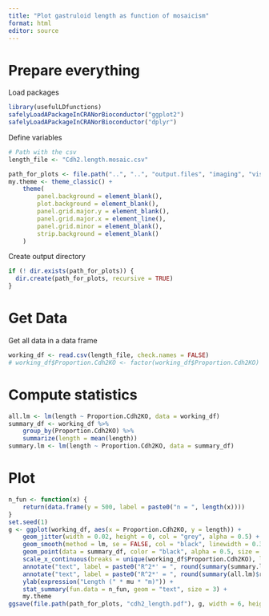 ```yaml
---
title: "Plot gastruloid length as function of mosaicism"
format: html
editor: source
---
```


# Prepare everything

Load packages

```r
library(usefulLDfunctions)
safelyLoadAPackageInCRANorBioconductor("ggplot2")
safelyLoadAPackageInCRANorBioconductor("dplyr")
```

Define variables

```r
# Path with the csv
length_file <- "Cdh2.length.mosaic.csv"

path_for_plots <- file.path("..", "..", "output.files", "imaging", "visualisation")
my.theme <- theme_classic() +
    theme(
        panel.background = element_blank(),
        plot.background = element_blank(),
        panel.grid.major.y = element_blank(),
        panel.grid.major.x = element_line(),
        panel.grid.minor = element_blank(),
        strip.background = element_blank()
    )
```

Create output directory

```r
if (! dir.exists(path_for_plots)) {
  dir.create(path_for_plots, recursive = TRUE)
}
```

# Get Data

Get all data in a data frame

```r
working_df <- read.csv(length_file, check.names = FALSE)
# working_df$Proportion.Cdh2KO <- factor(working_df$Proportion.Cdh2KO)
```

# Compute statistics

```r
all.lm <- lm(length ~ Proportion.Cdh2KO, data = working_df)
summary_df <- working_df %>%
    group_by(Proportion.Cdh2KO) %>%
    summarize(length = mean(length))
summary.lm <- lm(length ~ Proportion.Cdh2KO, data = summary_df)
```

# Plot

```r
n_fun <- function(x) {
    return(data.frame(y = 500, label = paste0("n = ", length(x))))
}
set.seed(1)
g <- ggplot(working_df, aes(x = Proportion.Cdh2KO, y = length)) +
    geom_jitter(width = 0.02, height = 0, col = "grey", alpha = 0.5) +
    geom_smooth(method = lm, se = FALSE, col = "black", linewidth = 0.3) +
    geom_point(data = summary_df, color = "black", alpha = 0.5, size = 4) +
    scale_x_continuous(breaks = unique(working_df$Proportion.Cdh2KO), labels = sapply(unique(working_df$Proportion.Cdh2KO), as.character)) +
    annotate("text", label = paste0("R^2*' = ", round(summary(summary.lm)$r.squared, 2), "'"), color = "black", x = 0, y = 2500, hjust = 0, vjust = 0, parse = TRUE) +
    annotate("text", label = paste0("R^2*' = ", round(summary(all.lm)$r.squared, 2), "'"), color = "grey", x = 0, y = 2500, hjust = 0, vjust = 1, parse = TRUE) +
    ylab(expression("Length (" * mu * "m)")) +
    stat_summary(fun.data = n_fun, geom = "text", size = 3) +
    my.theme
ggsave(file.path(path_for_plots, "cdh2_length.pdf"), g, width = 6, height = 4)
```
